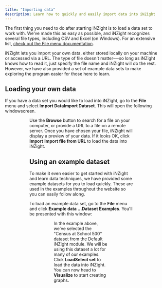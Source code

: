 ```yaml
---
title: "Importing data"
description: Learn how to quickly and easily import data into iNZight
---
```


The first thing you need to do after starting iNZight is to load a data set to work with. We've made this as easy as possible, and iNZight recognizes several file types, including CSV and Excel (on Windows). For an extensive list, [check out the File menu documentation](http://localhost:1313/docs/interface/menubar/file/#file-types).

iNZight lets you import your own data, either stored locally on your machine or accessed via a URL. The type of file doesn't matter---so long as iNZight knows how to read it, just specify the file name and iNZight will do the rest. However, we have also provided a set of example data sets to make exploring the program easier for those here to learn.

## Loading your own data

If you have a data set you would like to load into iNZight, go to the **File** menu
and select <desktop>**Import Data**</desktop><lite>**Import Dataset**</lite>. This will open the following <desktop>window</desktop><lite>screen</lite>.


<desktop>
  <Figure src={loadDataImg} caption="iNZight import data window" width="600" />
</desktop>
<lite>
  <Figure src={loadDataImgL} caption="iNZight import data window" width="600" />
</lite>

Use the **Browse** button to search for a file on your computer, or provide a URL to a file on a remote server. Once you have chosen your file, iNZight will display a preview of your data. If it looks OK, click <desktop>**Import**</desktop> <lite>**Import file from URL**</lite> to load the data into iNZight.

## Using an example dataset

To make it even easier to get started with iNZight and learn data techniques, we have provided some example datasets for you to load quickly. These are used in the examples throughout the website so you can easily follow along.

To load an example data set, go to the **File** menu and click <desktop>**Example data ...**</desktop><lite>**Dataset Examples**</lite>. You'll be presented with this window:


<desktop>
  <Figure src={exampleDataImg} caption="Load example data into iNZight" />
</desktop>
<lite>
  <Figure src={exampleDataImgL} caption="Load example data into iNZight" />
</lite>

In the example above, we've selected the "Census at School 500" dataset from the Default iNZight module. We will be using this dataset a lot for many of our examples. Click <desktop>**Load**</desktop><lite>**Select set**</lite> to load the data into iNZight. <lite>You can now head to **Visualize** to start creating graphs.</lite>
